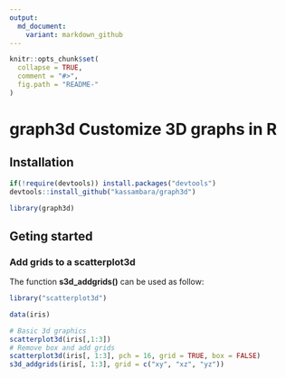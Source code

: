 ```yaml
---
output:
  md_document:
    variant: markdown_github
---
```


<!-- README.md is generated from README.Rmd. Please edit that file -->

```r
knitr::opts_chunk$set(
  collapse = TRUE,
  comment = "#>",
  fig.path = "README-"
)
```
   
   
# graph3d Customize 3D graphs in R
     
     
     
## Installation
    
    
```r
if(!require(devtools)) install.packages("devtools")
devtools::install_github("kassambara/graph3d")
```

    
```r
library(graph3d)
```

   
## Geting started
     
     
### Add grids to a scatterplot3d
     
The function **s3d_addgrids()** can be used as follow:   
    
    
```r
library("scatterplot3d")

data(iris)

# Basic 3d graphics
scatterplot3d(iris[,1:3])
# Remove box and add grids
scatterplot3d(iris[, 1:3], pch = 16, grid = TRUE, box = FALSE)
s3d_addgrids(iris[, 1:3], grid = c("xy", "xz", "yz"))
```

